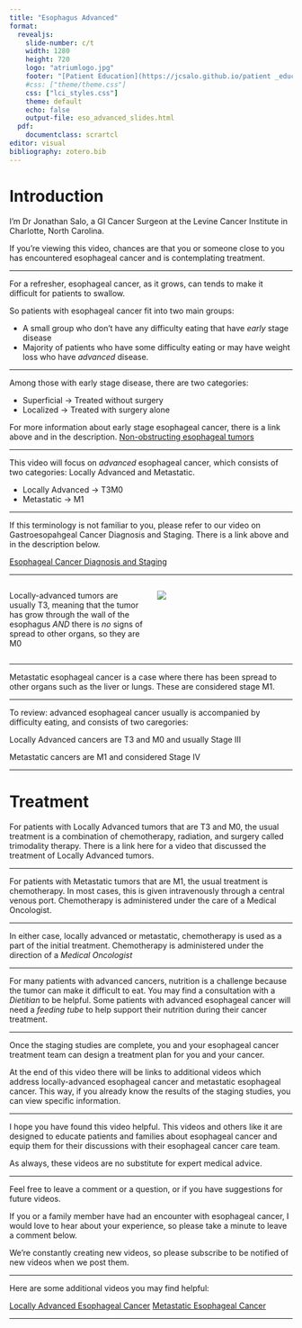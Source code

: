 ```yaml
---
title: "Esophagus Advanced"
format: 
  revealjs:
    slide-number: c/t
    width: 1280
    height: 720
    logo: "atriumlogo.jpg"
    footer: "[Patient Education](https://jcsalo.github.io/patient _education/)"
    #css: ["theme/theme.css"]
    css: ["lci_styles.css"]
    theme: default
    echo: false
    output-file: eso_advanced_slides.html
  pdf:
    documentclass: scrartcl
editor: visual
bibliography: zotero.bib
---
```


# Introduction

I’m Dr Jonathan Salo, a GI Cancer Surgeon at the Levine Cancer Institute in Charlotte, North Carolina.

If you're viewing this video, chances are that you or someone close to you has encountered esophageal cancer and is contemplating treatment.

------------------------------------------------------------------------

For a refresher, esophageal cancer, as it grows, can tends to make it difficult for patients to swallow.

So patients with esophageal cancer fit into two main groups:

-   A small group who don't have any difficulty eating that have *early* stage disease
-   Majority of patients who have some difficulty eating or may have weight loss who have *advanced* disease.

------------------------------------------------------------------------

Among those with early stage disease, there are two categories:

-   Superficial -\> Treated without surgery
-   Localized -\> Treated with surgery alone

For more information about early stage esophageal cancer, there is a link above and in the description. [Non-obstructing esophageal tumors](06-Eso_Early.html)

------------------------------------------------------------------------

This video will focus on *advanced* esophageal cancer, which consists of two categories: Locally Advanced and Metastatic.

-   Locally Advanced -\> T3M0
-   Metastatic -\> M1

------------------------------------------------------------------------

If this terminology is not familiar to you, please refer to our video on Gastroesopahgeal Cancer Diagnosis and Staging. There is a link above and in the description below.

[Esophageal Cancer Diagnosis and Staging](ge_dx_staging.qmd)

------------------------------------------------------------------------


:::: {.columns}  

::: {.column width="50%" .fragment} 


Locally-advanced tumors are usually T3, meaning that the tumor has grow through the wall of the esophagus *AND* there is *no* signs of spread to other organs, so they are M0
:::  

::: {.column width="50%" .fragment} 
![]("images/t3n01Artboard 3@4x.png")
:::  

::::

------------------------------------------------------------------------

Metastatic esophageal cancer is a case where there has been spread to other organs such as the liver or lungs. These are considered stage M1.

------------------------------------------------------------------------

To review: advanced esophageal cancer usually is accompanied by difficulty eating, and consists of two caregories:

Locally Advanced cancers are T3 and M0 and usually Stage III

Metastatic cancers are M1 and considered Stage IV

------------------------------------------------------------------------

# Treatment

For patients with Locally Advanced tumors that are T3 and M0, the usual treatment is a combination of chemotherapy, radiation, and surgery called trimodality therapy. There is a link here for a video that discussed the treatment of Locally Advanced tumors.

------------------------------------------------------------------------

For patients with Metastatic tumors that are M1, the usual treatment is chemotherapy. In most cases, this is given intravenously through a central venous port. Chemotherapy is administered under the care of a Medical Oncologist.

------------------------------------------------------------------------

In either case, locally advanced or metastatic, chemotherapy is used as a part of the initial treatment. Chemotherapy is administered under the direction of a *Medical Oncologist*

------------------------------------------------------------------------

For many patients with advanced cancers, nutrition is a challenge because the tumor can make it difficult to eat. You may find a consultation with a *Dietitian* to be helpful. Some patients with advanced esophageal cancer will need a *feeding tube* to help support their nutrition during their cancer treatment.

------------------------------------------------------------------------

Once the staging studies are complete, you and your esophageal cancer treatment team can design a treatment plan for you and your cancer.

At the end of this video there will be links to additional videos which address locally-advanced esophageal cancer and metastatic esophageal cancer. This way, if you already know the results of the staging studies, you can view specific information.

------------------------------------------------------------------------

I hope you have found this video helpful. This videos and others like it are designed to educate patients and families about esophageal cancer and equip them for their discussions with their esophageal cancer care team.

As always, these videos are no substitute for expert medical advice.

------------------------------------------------------------------------

Feel free to leave a comment or a question, or if you have suggestions for future videos.

If you or a family member have had an encounter with esophageal cancer, I would love to hear about your experience, so please take a minute to leave a comment below.

We're constantly creating new videos, so please subscribe to be notified of new videos when we post them.

------------------------------------------------------------------------

Here are some additional videos you may find helpful:

[Locally Advanced Esophageal Cancer](14-Eso_Locally_Advanced.html) 
[Metastatic Esophageal Cancer](16-Eso_Metastatic.html)

------------------------------------------------------------------------
